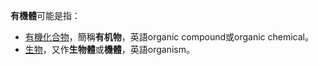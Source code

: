 '''有機體'''可能是指：

*[[有機化合物|有機化合物]]，簡稱'''有机物'''，英語organic compound或organic chemical。
*[[生物|生物]]，又作'''生物體'''或'''機體'''，英語organism。

{{disambig|Cat=三字消歧義}}